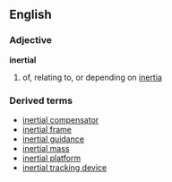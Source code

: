 ==English==
===Adjective===
'''inertial'''
# of, relating to, or depending on [[inertia]]
===Derived terms===
*[[inertial compensator]]
*[[inertial frame]]
*[[inertial guidance]]
*[[inertial mass]]
*[[inertial platform]]
*[[inertial tracking device]]